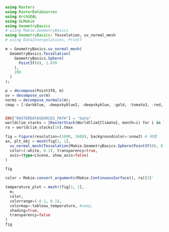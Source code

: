 ```julia
using Rasters
using RasterDataSources
using ArchGDAL
using GLMakie
using GeometryBasics
# using Makie.GeometryBasics
using GeometryBasics: Tesselation, uv_normal_mesh
# using DataInterpolations, Printf

m = GeometryBasics.uv_normal_mesh(
  GeometryBasics.Tesselation(
    GeometryBasics.Sphere(
      Point3f(0), 1.0f0
    ),
    200
  )
);

p = decompose(Point3f0, m)
uv = decompose_uv(m)
norms = decompose_normals(m);
cmap = [:darkblue, :deepskyblue2, :deepskyblue, :gold, :tomato3, :red, :darkred]


ENV["RASTERDATASOURCES_PATH"] = "data"
worldclim_stacks = [RasterStack(WorldClim{Climate}, month=i) for i in 1:12]
ra = worldclim_stacks[10].tmax

fig = Figure(resolution=(1600, 1600), backgroundcolor=:snow2) # 地图
ax, plt_obj = mesh(fig[1, 1],
  uv_normal_mesh(Tesselation(Makie.GeometryBasics.Sphere(Point3f(0), 0.99), 128));
  color=(:white, 0.1), transparency=true,
  axis=(type=LScene, show_axis=false)
) 

fig
```

```julia
color = Makie.convert_arguments(Makie.ContinuousSurface(), ra)[3]'

temperature_plot = mesh!(fig[1, 1],
  m;
  color,
  colorrange=(-0.1, 0.1),
  colormap=:tableau_temperature, #cmap,
  shading=true,
  transparency=false
)
fig
```
